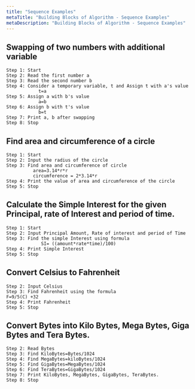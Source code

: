 ```yaml
---
title: "Sequence Examples"
metaTitle: "Building Blocks of Algorithm - Sequence Examples"
metaDescription: "Building Blocks of Algorithm - Sequence Examples"
---
```


## Swapping of two numbers with additional variable
```
Step 1: Start
Step 2: Read the first number a
Step 3: Read the second number b
Step 4: Consider a temporary variable, t and Assign t with a's value
            t=a
Step 5: Assign a with b's value
            a=b
Step 6: Assign b with t's value
            b=t
Step 7: Print a, b after swapping 
Step 8: Stop
```

## Find area and circumference of a circle
```Algorithm:
Step 1: Start
Step 2: Input the radius of the circle
Step 3: Find area and circumference of circle
	      area=3.14*r*r
	      circumference = 2*3.14*r
Step 4: Print the value of area and circumference of the circle
Step 5: Stop
``` 

## Calculate the Simple Interest for the given Principal, rate of Interest and period of time. 
```
Step 1: Start
Step 2: Input Principal Amount, Rate of interest and period of Time
Step 3: Find the simple Interest using formula
             SI= ((amount*rate*time)/100)
Step 4: Print Simple Interest
Step 5: Stop
```

##  Convert Celsius to Fahrenheit

```Step 1: Start
Step 2: Input Celsius
Step 3: Find Fahrenheit using the formula
F=9/5(C) +32
Step 4: Print Fahrenheit
Step 5: Stop
```

## Convert Bytes into Kilo Bytes, Mega Bytes, Giga Bytes and Tera Bytes. 

```Step 1: Start
Step 2: Read Bytes
Step 3: Find KiloBytes=Bytes/1024
Step 4: Find MegaBytes=kiloBytes/1024
Step 5: Find GigaBytes=MegaBytes/1024
Step 6: Find TeraBytes=GigaBytes/1024
Step 7: Print KiloBytes, MegaBytes, GigaBytes, TeraBytes.
Step 8: Stop
```

